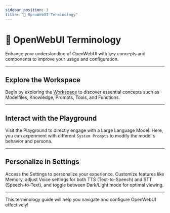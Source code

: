 ```yaml
---
sidebar_position: 3
title: "📖 OpenWebUI Terminology"
---
```


# 📖 OpenWebUI Terminology

Enhance your understanding of OpenWebUI with key concepts and components to improve your usage and configuration.

---

## Explore the Workspace  
Begin by exploring the [Workspace](../../tutorials/features/workspace) to discover essential concepts such as Modelfiles, Knowledge, Prompts, Tools, and Functions.

---

## Interact with the Playground  
Visit the Playground to directly engage with a Large Language Model. Here, you can experiment with different `System Prompts` to modify the model's behavior and persona.

---

## Personalize in Settings  
Access the Settings to personalize your experience. Customize features like Memory, adjust Voice settings for both TTS (Text-to-Speech) and STT (Speech-to-Text), and toggle between Dark/Light mode for optimal viewing.

---

This terminology guide will help you navigate and configure OpenWebUI effectively!